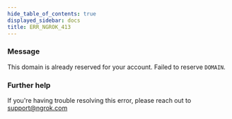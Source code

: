 ```yaml
---
hide_table_of_contents: true
displayed_sidebar: docs
title: ERR_NGROK_413
---
```


### Message

This domain is already reserved for your account. Failed to reserve `DOMAIN`.

### Further help

If you're having trouble resolving this error, please reach out to [support@ngrok.com](mailto:support@ngrok.com?subject=Help%20with%20ERR_NGROK_413)
